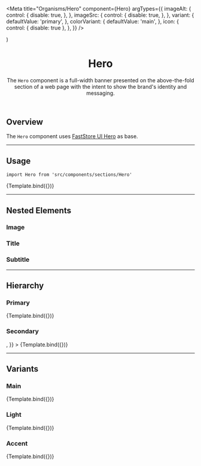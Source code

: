 

<Meta
  title="Organisms/Hero"
  component={Hero}
  argTypes={{
    imageAlt: {
      control: {
        disable: true,
      },
    },
    imageSrc: {
      control: {
        disable: true,
      },
    },
    variant: {
      defaultValue: 'primary',
    },
    colorVariant: {
      defaultValue: 'main',
    },
    icon: {
      control: { disable: true },
    },
  }}
/>

  <HelmetProvider>
    <Hero {...args} />
  </HelmetProvider>
)

<header>

# Hero

The `Hero` component is a full-width banner presented on the above-the-fold section of a web page with the intent to show the brand's identity and messaging.

</header>

## Overview

The `Hero` component uses [FastStore UI Hero](https://www.faststore.dev/reference/ui/organisms/Hero) as base.

---

## Usage

`import Hero from 'src/components/sections/Hero'`

<Canvas>
  <Story
    name="usage"
    args={{
      title: 'Explore more about our amazing products',
      subtitle: 'All the amazing products from the brands we partner with.',
      imageSrc:
        'https://storeframework.vtexassets.com/arquivos/ids/190897/Photo.jpg',
      imageAlt: 'Quest 2 Controller on a table',
      link: '/',
      linkText: 'See more',
    }}
  >
    {Template.bind({})}
  </Story>
</Canvas>

<ArgsTable story="usage" />

<TokenTable>
  <TokenRow token="--fs-hero-text-size" value="var(--fs-text-size-lead)" />
  <TokenRow token="--fs-hero-text-line-height" value="1.33" />
</TokenTable>

---

## Nested Elements

### Image

<TokenTable>
  <TokenRow token="--fs-hero-image-border-radius" value="0" />
</TokenTable>

### Title

<TokenTable>
  <TokenRow
    token="--fs-hero-title-padding"
    value="var(--fs-spacing-5) 0 var(--fs-spacing-6)"
  />
  <TokenRow
    token="--fs-hero-title-weight"
    value="var(--fs-text-weight-black)"
  />
  <TokenRow token="--fs-hero-title-line-height" value="1.1" />
</TokenTable>

### Subtitle

<TokenTable>
  <TokenRow
    token="--fs-hero-subtitle-margin-top-mobile"
    value="var(--fs-spacing-2)"
  />
  <TokenRow
    token="--fs-hero-subtitle-margin-top-tablet"
    value="var(--fs-spacing-4)"
  />
  <TokenRow token="--fs-hero-subtitle-size" value="var(--fs-hero-text-size)" />
  <TokenRow
    token="--fs-hero-subtitle-line-height"
    value="var(--fs-hero-text-line-height)"
  />
</TokenTable>

---

## Hierarchy

### Primary

<Canvas>
  <Story
    name="primary"
    args={{
      variant: 'primary',
      title: 'Explore more about our amazing products',
      subtitle: 'All the amazing products from the brands we partner with.',
      imageSrc:
        'https://storeframework.vtexassets.com/arquivos/ids/190897/Photo.jpg',
      imageAlt: 'Quest 2 Controller on a table',
    }}
  >
    {Template.bind({})}
  </Story>
</Canvas>

<TokenTable>
  <TokenRow token="--fs-hero-primary-image-height-mobile" value="15rem" />
  <TokenRow token="--fs-hero-primary-image-height-desktop" value="29rem" />
  <TokenRow
    token="--fs-hero-primary-title-size"
    value="var(--fs-text-size-title-huge)"
  />
</TokenTable>

### Secondary

<Canvas>
  <Story
    name="secondary"
    args={{
      variant: 'secondary',
      title: 'Explore more about our amazing products',
      subtitle: 'All the amazing products from the brands we partner with.',
      imageSrc:
        'https://storeframework.vtexassets.com/arquivos/ids/190897/Photo.jpg',
      imageAlt: 'Quest 2 Controller on a table',
      icon: <Icon name="House" width="40" height="40" />,
    }}
  >
    {Template.bind({})}
  </Story>
</Canvas>

<TokenTable>
  <TokenRow token="--fs-hero-secondary-image-height-mobile" value="11.25rem" />
  <TokenRow
    token="--fs-hero-secondary-image-height-desktop"
    value="14.188rem"
  />
  <TokenRow
    token="--fs-hero-secondary-title-size"
    value="var(--fs-text-size-title-page)"
  />
</TokenTable>

---

## Variants

### Main

<Canvas>
  <Story
    name="main"
    args={{
      colorVariant: 'main',
      title: 'Explore more about our amazing products',
      subtitle: 'All the amazing products from the brands we partner with.',
      imageSrc:
        'https://storeframework.vtexassets.com/arquivos/ids/190897/Photo.jpg',
      imageAlt: 'Quest 2 Controller on a table',
    }}
  >
    {Template.bind({})}
  </Story>
</Canvas>

<TokenTable>
  <TokenRow
    token="--fs-hero-main-bkg-color"
    value="var(--fs-color-primary-bkg)"
    isColor
  />
  <TokenRow
    token="--fs-hero-main-text-color"
    value="var(--fs-color-primary-text)"
    isColor
  />
</TokenTable>

### Light

<Canvas>
  <Story
    name="light"
    args={{
      colorVariant: 'light',
      title: 'Explore more about our amazing products',
      subtitle: 'All the amazing products from the brands we partner with.',
      imageSrc:
        'https://storeframework.vtexassets.com/arquivos/ids/190897/Photo.jpg',
      imageAlt: 'Quest 2 Controller on a table',
    }}
  >
    {Template.bind({})}
  </Story>
</Canvas>

<TokenTable>
  <TokenRow
    token="--fs-hero-light-bkg-color"
    value="var(--fs-color-secondary-bkg-light)"
    isColor
  />
  <TokenRow
    token="--fs-hero-light-text-color"
    value="var(--fs-color-text-display)"
    isColor
  />
</TokenTable>

### Accent

<Canvas>
  <Story
    name="accent"
    args={{
      colorVariant: 'accent',
      title: 'Explore more about our amazing products',
      subtitle: 'All the amazing products from the brands we partner with.',
      imageSrc:
        'https://storeframework.vtexassets.com/arquivos/ids/190897/Photo.jpg',
      imageAlt: 'Quest 2 Controller on a table',
    }}
  >
    {Template.bind({})}
  </Story>
</Canvas>

<TokenTable>
  <TokenRow
    token="--fs-hero-accent-bkg-color"
    value="var(--fs-color-highlighted-bkg)"
    isColor
  />
  <TokenRow
    token="--fs-hero-accent-text-color"
    value="var(--fs-hero-light-text-color)"
    globalValue="var(--fs-color-text-display)"
    isColor
  />
</TokenTable>